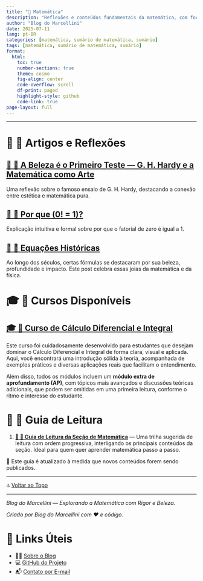 ```yaml
---
title: "🧮 Matemática"
description: "Reflexões e conteúdos fundamentais da matemática, com foco na beleza, lógica e estrutura dos principais conceitos da área."
author: "Blog do Marcellini"
date: 2025-07-11
lang: pt-BR
categories: [matemática, sumário de matemática, sumário]
tags: [matemática, sumário de matemática, sumário]
format:
  html:
    toc: true
    number-sections: true
    theme: cosmo
    fig-align: center
    code-overflow: scroll
    df-print: paged
    highlight-style: github
    code-link: true
page-layout: full
---
```


---

# 📘 🧮 Artigos e Reflexões

## [📘 🧮 A Beleza é o Primeiro Teste — G. H. Hardy e a Matemática como Arte](beleza-matematica.qmd)
Uma reflexão sobre o famoso ensaio de G. H. Hardy, destacando a conexão entre estética e matemática pura.

## [📘 🧮 Por que \(0! = 1\)?](fatorial-zero.qmd)
Explicação intuitiva e formal sobre por que o fatorial de zero é igual a 1.

## [📘 🧮 Equações Históricas](equacoes-historicas.qmd)
Ao longo dos séculos, certas fórmulas se destacaram por sua beleza, profundidade e impacto. Este post celebra essas joias da matemática e da física.


# 🎓 🧮 Cursos Disponíveis

## [🎓 🧮 Curso de Cálculo Diferencial e Integral](../cursos/matematica/calculo/index.qmd)
Este curso foi cuidadosamente desenvolvido para estudantes que desejam dominar o Cálculo Diferencial e Integral de forma clara, visual e aplicada. Aqui, você encontrará uma introdução sólida à teoria, acompanhada de exemplos práticos e diversas aplicações reais que facilitam o entendimento.

::: {.callout-tip} 

Além disso, todos os módulos incluem um **módulo extra de aprofundamento (AP)**, com tópicos mais avançados e discussões teóricas adicionais, que podem ser omitidas em uma primeira leitura, conforme o ritmo e interesse do estudante.

:::

# 🧭 🧮 Guia de Leitura

1. **[🧭 🧮 Guia de Leitura da Seção de Matemática](guia-matematica.qmd)** — Uma trilha sugerida de leitura com ordem progressiva, interligando os principais conteúdos da seção. Ideal para quem quer aprender matemática passo a passo.

📌 Este guia é atualizado à medida que novos conteúdos forem sendo publicados.

---

🔝 [Voltar ao Topo](index.qmd)

---

*Blog do Marcellini — Explorando a Matemática com Rigor e Beleza.*

:::{.callout-note}
*Criado por Blog do Marcellini com ❤️ e código.*
:::

# 🔗 Links Úteis

- 🧑‍🏫 [Sobre o Blog](../../posts/pessoal/sobre-o-blog.qmd)
- 💻 <a href="https://github.com/marcellini-celso/blog-marcellini-V2.git" target="_blank">GitHub do Projeto</a>
- 📬 [Contato por E-mail](mailto:prof.marcellini@gmail.com)

